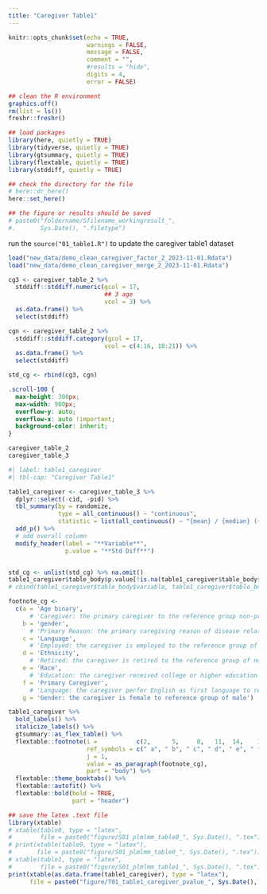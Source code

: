 ```yaml
---
title: "Caregiver Table1"
---
```


```r
knitr::opts_chunk$set(echo = TRUE,
                      warnings = FALSE,
                      message = FALSE,
                      comment = "",
                      #results = "hide",
                      digits = 4,
                      error = FALSE)

## clean the R environment
graphics.off()
rm(list = ls())
freshr::freshr()

## load packages
library(here, quietly = TRUE)
library(tidyverse, quietly = TRUE)
library(gtsummary, quietly = TRUE)
library(flextable, quietly = TRUE)
library(stddiff, quietly = TRUE)

## check the directory for the file
# here::dr_here()
here::set_here()

## the figure or results should be saved 
# paste0("foldername/Sfilename_workingresult_", 
#.       Sys.Date(), ".filetype")

```


<!-- ```{css, echo=FALSE} -->
<!-- pre { -->
<!--   max-height: 100px; -->
<!--   max-width: 100px; -->
<!--   overflow-y: auto; -->
<!-- } -->

<!-- pre[class] { -->
<!--   max-height: 100px; -->
<!--   max-width: 100; -->
<!-- } -->
<!-- ``` -->

run the `source("01_table1.R")` to update the caregiver table1 dataset 

```r
load("new_data/demo_clean_caregiver_factor_2_2023-11-01.Rdata")
load("new_data/demo_clean_caregiver_merge_2_2023-11-01.Rdata")

cg3 <- caregiver_table_2 %>% 
  stddiff::stddiff.numeric(gcol = 17, 
                           ## 3 age
                           vcol = 3) %>%
  as.data.frame() %>%
  select(stddiff)

cgn <- caregiver_table_2 %>% 
  stddiff::stddiff.category(gcol = 17, 
                           vcol = c(4:16, 18:21)) %>%
  as.data.frame() %>%
  select(stddiff)

std_cg <- rbind(cg3, cgn)
```


```css
.scroll-100 {
  max-height: 300px;
  max-width: 900px;
  overflow-y: auto;
  overflow-x: auto !important;
  background-color: inherit;
}
```

```r
caregiver_table_2
caregiver_table_3
```


```r
#| label: table1_caregiver
#| tbl-cap: "Caregiver Table1"

table1_caregiver <- caregiver_table_3 %>% 
  dplyr::select(-cid, -pid) %>%
  tbl_summary(by = randomize,
              type = all_continuous() ~ "continuous",
              statistic = list(all_continuous() ~ "{mean} / {median} ({p25}, {p75})")) %>%
  add_p() %>%
  # add overall column
  modify_header(label = "**Variable**",
                p.value = "**Std Diff**") 


std_cg <- unlist(std_cg) %>% na.omit()
table1_caregiver$table_body$p.value[!is.na(table1_caregiver$table_body$p.value)] <- std_cg
# cbind(table1_caregiver$table_body$variable, table1_caregiver$table_body$p.value)

footnote_cg <- 
  c(a = 'Age binary',
      # 'Caregiver: the primary caregiver to the reference group non-primary',
    b = 'gender',
      # 'Primary Reason: the primary caregiving reason of disease related to the reference group of not related',
    c = 'Language',
      # 'Employed: the caregiver is employed to the reference group of unemployed', 
    d = 'Ethnicity',
      # 'Retired: the caregiver is retired to the reference group of non-retired',
    e = 'Race',
      # 'Education: the caregiver received college or higher education to the reference group of high school or lower education', 
    f = 'Primary Caregiver',
      # 'Language: the caregiver perfer English as first language to reference group of Spanish',
    g = 'Gender: the caregiver is female to reference group of male')

table1_caregiver %>%
  bold_labels() %>%
  italicize_labels() %>%
  gtsummary::as_flex_table() %>%
  flextable::footnote(i =           c(2,      5,     8,   11,  14,    17,  31), #   22,  26,   31,   35,  
                      ref_symbols = c(" a", " b", " c", " d", " e", " f", " g"),# " g", " h", " i", " j", " k", 
                      j = 1,
                      value = as_paragraph(footnote_cg),
                      part = "body") %>%
  flextable::theme_booktabs() %>%
  flextable::autofit() %>%
  flextable::bold(bold = TRUE,
                  part = "header") 
```


```r
## save the latex .text file
library(xtable)
# xtable(table0, type = "latex", 
#        file = paste0("figure/S01_plmlmm_table0_", Sys.Date(), ".tex"))
# print(xtable(table0, type = "latex"),
#       file = paste0("figure/S01_plmlmm_table0_", Sys.Date(), ".tex"))
# xtable(table1, type = "latex", 
#        file = paste0("figure/S01_plmlmm_table1_", Sys.Date(), ".tex"))
print(xtable(as.data.frame(table1_caregiver), type = "latex"),
      file = paste0("figure/T01_table1_caregiver_pvalue_", Sys.Date(), ".tex"))
```



```{=latex}
\begin{tabular}{lcccc}
  \hline
 Characteristics & Intervention & Usual care & Std Diff \\ 
  &  N = 131 & N = 118 & \\ 
  \hline
   Age & 57 / 58 (47, 68) & 55 / 60 (42, 68) & 0.13 \\ 
  % & Age\_Binary &  &  & 0.055 \\ 
   Age over 60 & 63 (48\%) & 60 (51\%) & 0.055 \\ 
  % & Young than 60 & 68 (52\%) & 58 (49\%) &  \\ 
  % & gender &  &  & 0.057 \\ 
   Female & 99 (76\%) & 92 (78\%) &  0.057 \\ 
  % & Male & 32 (24\%) & 26 (22\%) &  \\ 
  % & language &  &  & 0.2 \\ 
  % & English or Both & 112 (85\%) & 109 (92\%) &  \\ 
   Spanish & 19 (15\%) & 9 (7.6\%) & 0.2 \\ 
  % & ethnicity &  &  & 0.10 \\ 
   Hispanic & 37 (28\%) & 28 (24\%) & 0.10 \\ 
  % & Non-Hispanic & 94 (72\%) & 90 (76\%) &  \\ 
  % & race\_white &  &  & 0.059 \\ 
  % & Other & 24 (18\%) & 19 (16\%) &  \\ 
   White & 107 (82\%) & 99 (84\%) & 0.059 \\ 
   Primary Caregiver & 105 (80\%) & 93 (79\%) & 0.033 \\ 
   Primary Reason &  &  & 0.3 \\ 
   \ \ \ \ Yes & 64 (49\%) & 41 (35\%) &  \\ 
   \ \ \ \ No & 65 (50\%) & 74 (63\%) &  \\ 
   \ \ \ \ Missing & 2 (1.5\%) & 3 (2.5\%) &  \\ 
   Hours &  &  & 0.2 \\ 
   \ \ \ \ Less than 10 hours & 37 (28\%) & 42 (36\%) &  \\ 
   \ \ \ \ More than 10 hours & 78 (60\%) & 66 (56\%) &  \\ 
   \ \ \ \ Missing & 16 (12\%) & 10 (8.5\%) &  \\ 
   Household &  &  & 0.2 \\ 
   \ \ \ \ One & 34 (26\%) & 27 (23\%) &  \\ 
   \ \ \ \ Two & 67 (51\%) & 56 (47\%) &  \\
   \ \ \ \ More than two & 25 (19\%) & 32 (27\%) &  \\ 
   \ \ \ \ Missing & 5 (3.8\%) & 3 (2.5\%) &  \\
   Relationship &  &  & 0.045 \\ 
   \ \ \ \ Couples or Partners & 66 (50\%) & 62 (53\%) &  \\ 
   \ \ \ \ Parents or Children & 47 (36\%) & 40 (34\%) &  \\ 
   \ \ \ \ Other relationships & 18 (14\%) & 16 (14\%) &  \\ 
   Employed & 52 (40\%) & 54 (46\%) & 0.12 \\ 
   Education &  &  & 0.3 \\ 
   \ \ \ \ High school or lower & 59 (45\%) & 38 (32\%) &  \\ 
   \ \ \ \ College or graduate school & 72 (55\%) & 79 (67\%) &  \\ 
   \ \ \ \ Missing & 0 (0\%) & 1 (0.8\%) &  \\ 
   Income &  &  & 0.2 \\ 
   \ \ \ \ Less than 4000 & 84 (64\%) & 84 (71\%) &  \\
   \ \ \ \ More than 4000 & 37 (28\%) & 29 (25\%) &  \\ 
   \ \ \ \ Missing & 10 (7.6\%) & 5 (4.2\%) &  \\ 
   Diagnosis &  &  & 0.14 \\ 
   \ \ \ \ Head \& Neck cancer & 53 (40\%) & 40 (34\%) &  \\ 
   \ \ \ \ Lung cancer & 78 (60\%) & 78 (66\%) &  \\ 
   Stage &  &  & 0.087 \\ 
   \ \ \ \ Early & 51 (39\%) & 43 (36\%) &  \\ 
   \ \ \ \ Late & 74 (56\%) & 71 (60\%) &  \\ 
   \ \ \ \ Missing & 6 (4.6\%) & 4 (3.4\%) &  \\ 
  % & Step &  &  & 0.13 \\ 
  % & Early & 106 (81\%) & 89 (75\%) &  \\ 
   Step Late & 25 (19\%) & 29 (25\%) & 0.13 \\ 
   Hospital &  &  & 0.2 \\ 
   \ \ \ \ Denver Health & 30 (23\%) & 26 (22\%) &  \\ 
   \ \ \ \ National Jewish & 19 (15\%) & 22 (19\%) &  \\ 
   \ \ \ \ St.Joes & 15 (11\%) & 10 (8.5\%) &  \\ 
   \ \ \ \ St.Marys & 60 (46\%) & 57 (48\%) &  \\ 
   \ \ \ \ UCCC & 7 (5.3\%) & 3 (2.5\%) &  \\ 
   \hline
\end{tabular}
```


